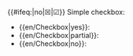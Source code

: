<includeonly><span style="color:{{#switch:{{{1}}}|yes=green|partial=orange|no=red}}">{{#ifeq:{{{1}}}|no|&#9746;|&#9745;}}</span></includeonly><noinclude>
Simple checkbox:
* <nowiki>{{en/Checkbox|yes}}</nowiki>: {{en/Checkbox|yes}}
* <nowiki>{{en/Checkbox|partial}}</nowiki>: {{en/Checkbox|partial}}
* <nowiki>{{en/Checkbox|no}}</nowiki>: {{en/Checkbox|no}}
</noinclude>